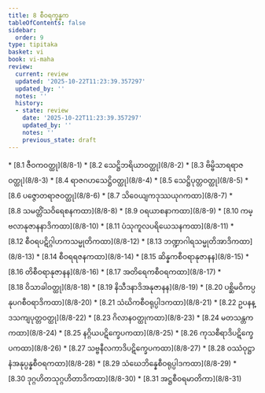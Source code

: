 ```yaml
---
title: 8 စီဝရက္ခန္ဓက
tableOfContents: false
sidebar:
  order: 9
type: tipitaka
basket: vi
book: vi-maha
review:
  current: review
  updated: '2025-10-22T11:23:39.357297'
  updated_by: ''
  notes: ''
  history:
  - state: review
    date: '2025-10-22T11:23:39.357297'
    updated_by: ''
    notes: ''
    previous_state: draft
---
```



<ReviewStatus review={frontmatter.review} showDetails={true} />

<HypothesisAnnotation frontmatter={frontmatter} />

<DynamicBreadcrumb />



<TableOfContents book="vi-maha" section="8">
* [8.1 ဇီဝကဝတ္ထု](8/8-1)
* [8.2 သေဋ္ဌိဘရိယာဝတ္ထု](8/8-2)
* [8.3 ဗိမ္ဗိသာရရာဇဝတ္ထု](8/8-3)
* [8.4 ရာဇဂဟသေဋ္ဌိဝတ္ထု](8/8-4)
* [8.5 သေဋ္ဌိပုတ္တဝတ္ထု](8/8-5)
* [8.6 ပဇ္ဇောတရာဇဝတ္ထု](8/8-6)
* [8.7 သိဝေယျကဒုဿယုဂကထာ](8/8-7)
* [8.8 သမတ္တိံသဝိရေစနကထာ](8/8-8)
* [8.9 ဝရယာစနာကထာ](8/8-9)
* [8.10 ကမ္ဗလာနုဇာနနာဒိကထာ](8/8-10)
* [8.11 ပံသုကူလပရိယေသနကထာ](8/8-11)
* [8.12 စီဝရပဋိဂ္ဂါဟကသမ္မုတိကထာ](8/8-12)
* [8.13 ဘဏ္ဍာဂါရသမ္မုတိအာဒိကထာ](8/8-13)
* [8.14 စီဝရရဇနကထာ](8/8-14)
* [8.15 ဆိန္နကစီဝရာနုဇာနန](8/8-15)
* [8.16 တိစီဝရာနုဇာနန](8/8-16)
* [8.17 အတိရေကစီဝရကထာ](8/8-17)
* [8.18 ဝိသာခါဝတ္ထု](8/8-18)
* [8.19 နိသီဒနာဒိအနုဇာနန](8/8-19)
* [8.20 ပစ္ဆိမဝိကပ္ပနုပဂစီဝရာဒိကထာ](8/8-20)
* [8.21 သံဃိကစီဝရုပ္ပါဒကထာ](8/8-21)
* [8.22 ဥပနန္ဒသကျပုတ္တဝတ္ထု](8/8-22)
* [8.23 ဂိလာနဝတ္ထုကထာ](8/8-23)
* [8.24 မတသန္တကကထာ](8/8-24)
* [8.25 နဂ္ဂိယပဋိက္ခေပကထာ](8/8-25)
* [8.26 ကုသစီရာဒိပဋိက္ခေပကထာ](8/8-26)
* [8.27 သဗ္ဗနီလကာဒိပဋိက္ခေပကထာ](8/8-27)
* [8.28 ဝဿံဝုဋ္ဌာနံအနုပ္ပန္နစီဝရကထာ](8/8-28)
* [8.29 သံဃေဘိန္နေစီဝရုပ္ပါဒကထာ](8/8-29)
* [8.30 ဒုဂ္ဂဟိတသုဂ္ဂဟိတာဒိကထာ](8/8-30)
* [8.31 အဋ္ဌစီဝရမာတိကာ](8/8-31)
</TableOfContents>